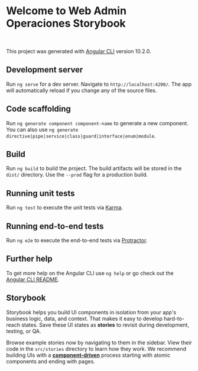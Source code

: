 
<Meta title="Introduction/Introduction" />

# Welcome to Web Admin Operaciones Storybook

<br/>

This project was generated with [Angular CLI](https://github.com/angular/angular-cli) version 10.2.0.

## Development server

Run `ng serve` for a dev server. Navigate to `http://localhost:4200/`. The app will automatically reload if you change any of the source files.

## Code scaffolding

Run `ng generate component component-name` to generate a new component. You can also use `ng generate directive|pipe|service|class|guard|interface|enum|module`.

## Build

Run `ng build` to build the project. The build artifacts will be stored in the `dist/` directory. Use the `--prod` flag for a production build.

## Running unit tests

Run `ng test` to execute the unit tests via [Karma](https://karma-runner.github.io).

## Running end-to-end tests

Run `ng e2e` to execute the end-to-end tests via [Protractor](http://www.protractortest.org/).

## Further help

To get more help on the Angular CLI use `ng help` or go check out the [Angular CLI README](https://github.com/angular/angular-cli/blob/master/README.md).


## Storybook

Storybook helps you build UI components in isolation from your app's business logic, data, and context.
That makes it easy to develop hard-to-reach states. Save these UI states as **stories** to revisit during development, testing, or QA.

Browse example stories now by navigating to them in the sidebar.
View their code in the `src/stories` directory to learn how they work.
We recommend building UIs with a [**component-driven**](https://componentdriven.org) process starting with atomic components and ending with pages.
